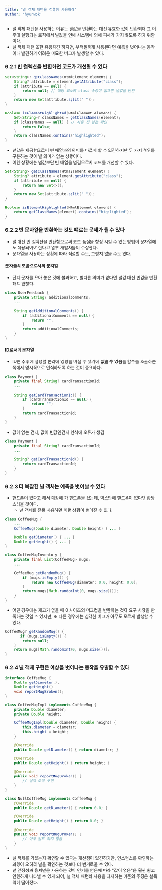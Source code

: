 ```yaml
---
title: '널 객체 패턴을 적절히 사용하라'
author: 'hyunwok'
---
```


- 널 객체 패턴을 사용하는 이유는 널값을 반환하는 대신 유효한 값이 반환되어 그 이후에 실행되는 로직에서 널값을 인해 시스템에 의해 피해가 가지 않도록 하기 위함이다.
- 널 객체 패턴 또한 유용하긴 하지만, 부적절하게 사용된다면 예측을 벗어나는 동작이나 발견하기 어려운 미묘한 버그가 발생할 수 있다. 

### 6.2.1 빈 컬렉션을 반환하면 코드가 개선될 수 있다

```java
Set<String>? getClassNames(HtmlElement element) {
    String? attribute = element.getAttribute("class");
    if (attribute == null) {
        return null; // 해당 요소에 class 속성이 없으면 널값을 반환
    }
    return new Set(attribute.split(" "));
}

Boolean isElementHighlighted(HtmlElement element) {
    Set<String>? classNames = getClassNames(element);
    if (classNames == null) { // 사용 전 널값 확인
        return false;
    }
    return classNames.contains("highlighted");
}
```

- 널값을 제공함으로써 빈 배열과의 의미를 다르게 할 수 있긴하지만 두 가지 경우를 구분하는 것이 별 의미가 없는 상황이다.
- 이런 상황에는 널값보단 빈 배열을 넘김으로써 코드를 개선할 수 있다.

```java
Set<String> getClassNames(HtmlElement element) {
    String? attribute = element.getAttribute("class");
    if (attribute == null) {
        return new Set<>();
    }
    return new Set(attribute.split(" "));
}

Boolean isElementHighlighted(HtmlElement element) {
    return getClassNames(element).contains("highlighted");
}
```

### 6.2.2 빈 문자열을 반환하는 것도 떄로는 문제가 될 수 있다
- 널 대신 빈 컬렉션을 반환함으로써 코드 품질을 향상 시킬 수 있는 방법이 문자열에도 적용되어야 한다고 일부 개발자들이 주장한다.
- 문자열을 사용하는 상황에 따라 적절할 수도, 그렇지 않을 수도 있다.

#### 문자들의 모음으로서의 문자열
- 단지 문자를 모아 놓은 것에 불과하고, 별다른 의미가 없다면 널값 대신 빈값을 반환해도 괜찮다.

```java
class UserFeedback {
    private String? additionalComments;
    ...
    
    String getAdditionalComments() {
        if (additionalComments == null) {
            return "";
        }
        return additionalComments;
    }
}
```

#### ID로서의 문자열
- ID는 추후에 실행할 논리에 영향을 미칠 수 있기에 **없을 수 있음**을 함수를 호출하는 쪽에서 명시적으로 인식하도록 하는 것이 중요하다.

```java
class Payment {
    private final String? cardTransactionId;
    ...
    
    String getCardTransactionId() {
        if (cardTransactionId == null) {
            return "";
        }
        return cardTransactionId;
    }
}
```
- 값이 없는 건지, 값이 빈값인건지 인식에 오류가 생김
```java
class Payment {
    private final String? cardTransactionId;
    ...
    
    String? getCardTransactionId() {
        return cardTransactionId;
    }
}
```

### 6.2.3 더 복잡한 널 객체는 예측을 벗어날 수 있다
- 핸드폰이 있다고 해서 매장에 가 핸드폰을 샀는데, 박스안에 핸드폰이 없다면 황당스러울 것이다.
    - 널 객체를 잘못 사용하면 이런 상황이 벌어질 수 있다.

```java
class CoffeeMug {
    ...
    CoffeeMug(Double diameter, Double height) { ... }

    Double getDiameter() { ... }
    Double getHeight() { ... }
}

class CoffeeMugInventory {
    private final List<CoffeeMug> mugs;
    ...
    
    CoffeeMug getRandomMug() {
        if (mugs.isEmpty()) {
            return new CoffeeMug(diameter: 0.0, height: 0.0);
        }
        return mugs[Math.randomInt(0, mugs.size())];
    }
}
```

- 어떤 경우에는 재고가 없을 때 0 사이즈의 머그컵을 반환하는 것이 요구 사항을 만족하는 것일 수 있지만, 또 다른 경우에는 심각한 버그가 아무도 모르게 발생할 수 있다. 
```java
CoffeeMug? getRandomMug() {
       if (mugs.isEmpty()) {
        return null;
    }
    return mugs[Math.randomInt(0, mugs.size())];
}
```

### 6.2.4 널 객체 구현은 예상을 벗어나는 동작을 유발할 수 있다
```java
interface CoffeeMug {
    Double getDiameter();
    Double getHeight();
    void reportMugBroken();
}

class CoffeeMugImpl implements CoffeeMug {
    private Double diameter;
    private Double height;

    CoffeeMugImpl(Double diameter, Double height) {
        this.diameter = diameter;
        this.height = height;
    }

    @Override
    public Double getDiameter() { return diameter; }

    @Override
    public Double getHeight() { return height; }

    @Override
    public void reportMugBroken() {
        // 실제 로직 구현
    }
}

class NullCoffeeMug implements CoffeeMug {
    @Override
    public Double getDiameter() { return 0.0; }

    @Override
    public Double getHeight() { return 0.0; }

    @Override
    public void reportMugBroken() {
        // 아무 일도 하지 않음
    }
}
```
- 널 객체를 가졌는지 확인할 수 있다는 개선점이 있긴하지만, 인스턴스를 확인하는 과정이 오히려 널을 확인하는 것보다 더 번거로울 수 있다.
- 널 안정성과 옵셔널을 사용하는 것이 인기를 얻음에 따라 "값이 없음"을 훨씬 쉽고 안전하게 나타낼 수 있게 되어, 널 객체 패턴의 사용을 지지하는 기존의 주장은 설득력이 떨어졌다.